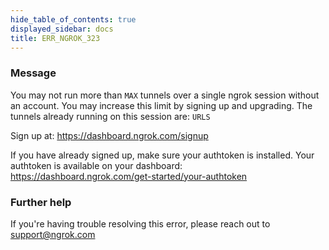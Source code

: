 ```yaml
---
hide_table_of_contents: true
displayed_sidebar: docs
title: ERR_NGROK_323
---
```




### Message

You may not run more than `MAX` tunnels over a single ngrok session without an account.
You may increase this limit by signing up and upgrading.
The tunnels already running on this session are:
`URLS`

Sign up at: https://dashboard.ngrok.com/signup

If you have already signed up, make sure your authtoken is installed.
Your authtoken is available on your dashboard: https://dashboard.ngrok.com/get-started/your-authtoken

<ErrorDetails error="err_ngrok_323" />

### Further help

If you're having trouble resolving this error, please reach out to [support@ngrok.com](mailto:support@ngrok.com?subject=Help%20with%20ERR_NGROK_323)
